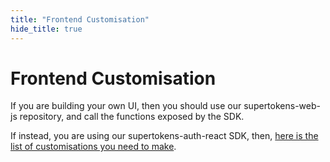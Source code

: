 ```yaml
---
title: "Frontend Customisation"
hide_title: true
---
```


# Frontend Customisation

If you are building your own UI, then you should use our supertokens-web-js repository, and call the functions exposed by the SDK.

If instead, you are using our supertokens-auth-react SDK, then, [here is the list of customisations you need to make](https://github.com/supertokens/supertokens-auth-react/tree/master/examples/with-phone-password#frontend).  